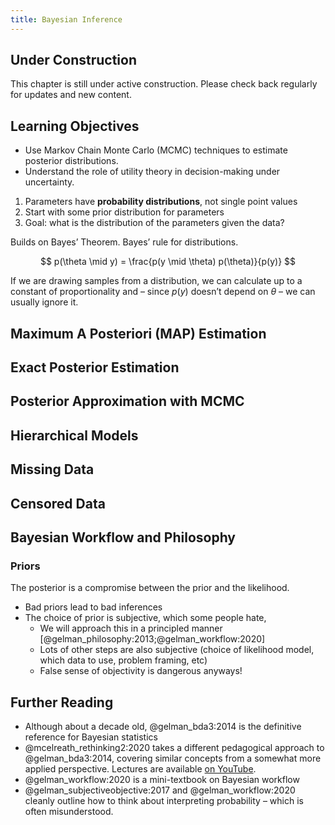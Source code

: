 ```yaml
---
title: Bayesian Inference
---
```


::: {.callout-note}
## Under Construction
This chapter is still under active construction. Please check back regularly for updates and new content.
:::

::: {.callout-tip}
## Learning Objectives

- Use Markov Chain Monte Carlo (MCMC) techniques to estimate posterior distributions.
- Understand the role of utility theory in decision-making under uncertainty.
:::


1. Parameters have **probability distributions**, not single point values 
1. Start with some prior distribution for parameters
1. Goal: what is the distribution of the parameters given the data?

Builds on Bayes' Theorem.
Bayes' rule for distributions.

$$
p(\theta \mid y) = \frac{p(y \mid \theta) p(\theta)}{p(y)}
$$

If we are drawing samples from a distribution, we can calculate up to a constant of proportionality and  -- since $p(y)$ doesn't depend on $\theta$ -- we can usually ignore it.


## Maximum A Posteriori (MAP) Estimation

## Exact Posterior Estimation

## Posterior Approximation with MCMC

## Hierarchical Models

## Missing Data

## Censored Data

## Bayesian Workflow and Philosophy

### Priors

The posterior is a compromise between the prior and the likelihood.

- Bad priors lead to bad inferences
- The choice of prior is subjective, which some people hate,
    - We will approach this in a principled manner [@gelman_philosophy:2013;@gelman_workflow:2020]
    - Lots of other steps are also subjective (choice of likelihood model, which data to use, problem framing, etc)
    - False sense of objectivity is dangerous anyways!

## Further Reading {.unnumbered}

- Although about a decade old, @gelman_bda3:2014 is the definitive reference for Bayesian statistics
- @mcelreath_rethinking2:2020 takes a different pedagogical approach to @gelman_bda3:2014, covering similar concepts from a somewhat more applied perspective. Lectures are available [on YouTube](https://www.youtube.com/@rmcelreath).
- @gelman_workflow:2020 is a mini-textbook on Bayesian workflow
- @gelman_subjectiveobjective:2017 and @gelman_workflow:2020 cleanly outline how to think about interpreting probability -- which is often misunderstood.

